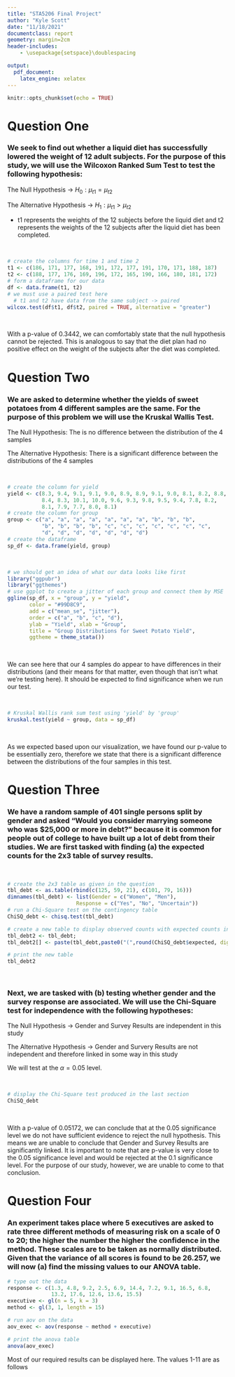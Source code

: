 ```yaml
---
title: "STA5206 Final Project"
author: "Kyle Scott"
date: "11/18/2021"
documentclass: report
geometry: margin=2cm
header-includes:
    - \usepackage{setspace}\doublespacing

output:
  pdf_document: 
    latex_engine: xelatex
---
```


```r
knitr::opts_chunk$set(echo = TRUE)
```

# Question One

### We seek to find out whether a liquid diet has successfully lowered the weight of 12 adult subjects. For the purpose of this study, we will use the Wilcoxon Ranked Sum Test to test the following hypothesis:

The Null Hypothesis -> $H_0 : \mu_{t1} = \mu_{t2}$ 

The Alternative Hypothesis -> $H_1 : \mu_{t1} > \mu_{t2}$ 

* t1 represents the weights of the 12 subjects before the liquid diet and t2 represents the weights of the 12 subjects after the liquid diet has been completed.

$~$

```r
# create the columns for time 1 and time 2
t1 <- c(186, 171, 177, 168, 191, 172, 177, 191, 170, 171, 188, 187)
t2 <- c(188, 177, 176, 169, 196, 172, 165, 190, 166, 180, 181, 172)
# form a dataframe for our data
df <- data.frame(t1, t2)
# we must use a paired test here
  # t1 and t2 have data from the same subject -> paired
wilcox.test(df$t1, df$t2, paired = TRUE, alternative = "greater")
```

$~$

With a p-value of 0.3442, we can comfortably state that the null hypothesis cannot be rejected. This is analogous to say that the diet plan had no positive effect on the weight of the subjects after the diet was completed.

# Question Two

### We are asked to determine whether the yields of sweet potatoes from 4 different samples are the same. For the purpose of this problem we will use the Kruskal Wallis Test.

The Null Hypothesis: The is no difference between the distribution of the 4 samples

The Alternative Hypothesis: There is a significant difference between the distributions of the 4 samples

$~$

```r
# create the column for yield
yield <- c(8.3, 9.4, 9.1, 9.1, 9.0, 8.9, 8.9, 9.1, 9.0, 8.1, 8.2, 8.8,
           8.4, 8.3, 10.1, 10.0, 9.6, 9.3, 9.8, 9.5, 9.4, 7.8, 8.2,
           8.1, 7.9, 7.7, 8.0, 8.1)
# create the column for group
group <- c("a", "a", "a", "a", "a", "a", "a", "b", "b", "b", 
           "b", "b", "b", "b", "c", "c", "c", "c", "c", "c", "c", 
           "d", "d", "d", "d", "d", "d", "d")
# create the dataframe
sp_df <- data.frame(yield, group)
```

$~$

```r
# we should get an idea of what our data looks like first
library("ggpubr")
library("ggthemes")
# use ggplot to create a jitter of each group and connect them by MSE
ggline(sp_df, x = "group", y = "yield", 
       color = "#99D8C9",
       add = c("mean_se", "jitter"), 
       order = c("a", "b", "c", "d"),
       ylab = "Yield", xlab = "Group", 
       title = "Group Distributions for Sweet Potato Yield", 
       ggtheme = theme_stata())
```

$~$

We can see here that our 4 samples do appear to have differences in their distributions (and their means for that matter, even though that isn't what we're testing here). It should be expected to find significance when we run our test.

$~$

```r
# Kruskal Wallis rank sum test using 'yield' by 'group'
kruskal.test(yield ~ group, data = sp_df)
```

$~$

As we expected based upon our visualization, we have found our p-value to be essentially zero, therefore we state that there is a significant difference between the distributions of the four samples in this test.

# Question Three

### We have a random sample of 401 single persons split by gender and asked "Would you consider marrying someone who was $25,000 or more in debt?" because it is common for people out of college to have built up a lot of debt from their studies. We are first tasked with finding (a) the expected counts for the 2x3 table of survey results.

$~$

```r
# create the 2x3 table as given in the question
tbl_debt <- as.table(rbind(c(125, 59, 21), c(101, 79, 16)))
dimnames(tbl_debt) <- list(Gender = c("Women", "Men"),
                      Response = c("Yes", "No", "Uncertain"))
# run a Chi-Square test on the contingency table
ChiSQ_debt <- chisq.test(tbl_debt)

# create a new table to display observed counts with expected counts in parentheses
tbl_debt2 <- tbl_debt;
tbl_debt2[] <- paste(tbl_debt,paste0("(",round(ChiSQ_debt$expected, digits = 2),")"))

# print the new table
tbl_debt2
```

$~$

### Next, we are tasked with (b) testing whether gender and the survey response are associated. We will use the Chi-Square test for independence with the following hypotheses:

The Null Hypothesis -> Gender and Survey Results are independent in this study

The Alternative Hypothesis -> Gender and Survery Results are not independent and therefore linked in some way in this study

We will test at the ${\alpha} = 0.05$ level.

$~$

```r
# display the Chi-Square test produced in the last section
ChiSQ_debt
```

$~$

With a p-value of 0.05172, we can conclude that at the 0.05 significance level we do not have sufficient evidence to reject the null hypothesis. This means we are unable to conclude that Gender and Survey Results are significantly linked. It is important to note that are p-value is very close to the 0.05 significance level and would be rejected at the 0.1 significance level. For the purpose of our study, however, we are unable to come to that conclusion.

# Question Four

### An experiment takes place where 5 executives are asked to rate three different methods of measuring risk on a scale of 0 to 20; the higher the number the higher the confidence in the method. These scales are to be taken as normally distributed. Given that the variance of all scores is found to be 26.257, we will now (a) find the missing values to our ANOVA table.

```r
# type out the data
response <- c(1.3, 4.8, 9.2, 2.5, 6.9, 14.4, 7.2, 9.1, 16.5, 6.8,
              13.2, 17.6, 12.6, 13.6, 15.5)
executive <- gl(n = 5, k = 3)
method <- gl(3, 1, length = 15)

# run aov on the data
aov_exec <- aov(response ~ method + executive)

# print the anova table
anova(aov_exec)
```

Most of our required results can be displayed here. The values 1-11 are as follows

\begin{enumerate}
\item 2
\item 4
\item 8
\item 14
\item 185.54
\item 152.24
\item 367.6
\item 92.77
\item 38.06
\item 3.73
\item 24.88
\end{enumerate}
